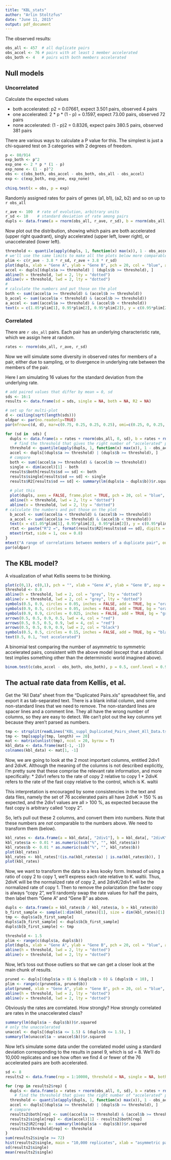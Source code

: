 ```yaml
---
title: "KBL_stats"
author: "Arlin Stoltzfus"
date: "June 11, 2015"
output: pdf_document
---
```


The observed results: 
```r
obs_all <- 457  # all duplicate pairs
obs_accel <- 76 # pairs with at least 1 member accelerated
obs_both <- 4   # pairs with both members accelerated
```

## Null models 

### Uncorrelated

Calculate the expected values 

* both accelerated: p2 = 0.07661, expect 3.501 pairs, observed 4 pairs
* one accelerated: 2 * p * (1 - p) = 0.1597, expect 73.00 pairs, observed 72 pairs 
* none accelerated: (1 - p)2 = 0.8326, expect pairs 380.5 pairs, observed 381 pairs 

There are various ways to calculate a P value for this.  The simplest is just a chi-squared test on 3 categories with 2 degrees of freedom.  
```r
p <- 80/914
exp_both <- p^2 
exp_one <- 2 * p * (1 - p) 
exp_none <- (1 - p)^2 
obs <- c(obs_both, obs_accel - obs_both, obs_all - obs_accel) 
exp <- c(exp_both, exp_one, exp_none)
  
chisq.test(x = obs, p = exp)
```

Randomly assigned rates for pairs of genes (a1, b1), (a2, b2) and so on up to `r obs_all`
```r
r_ave <- 100  # rate of evolution, arbitrary units
r_sd <- 10    # standard deviation of rate among pairs
dupls <- data.frame(a = rnorm(obs_all, r_ave, r_sd), b = rnorm(obs_all, r_ave, r_sd))
```

Now plot out the distribution, showing which pairs are both accelerated (upper right quadrant), singly accelerated (upper left, lower right), or unaccelerated (lower left). 
```r
threshold <- quantile(apply(dupls, 1, function(x) max(x)), 1 - obs_accel/obs_all)
# we'll use the same limits to make all the plots below more comparable
plim <- c(r_ave - 3.8 * r_sd, r_ave + 3.8 * r_sd)
plot(dupls, xlab = "Gene A", ylab = "Gene B", pch = 20, col = "blue", asp = 1, xlim = plim, ylim = plim)
accel <- dupls[(dupls$a >= threshold) | (dupls$b >= threshold), ]
abline(h = threshold, lwd = 2, lty = "dotted")
abline(v = threshold, lwd = 2, lty = "dotted")
#
# calculate the numbers and put those on the plot
both <- sum((accel$a >= threshold) & (accel$b >= threshold))
b_accel <- sum((accel$a < threshold) & (accel$b >= threshold))
a_accel <- sum((accel$a >= threshold) & (accel$b < threshold))
text(x = c(1.05*plim[1], 0.95*plim[2], 0.95*plim[2]), y = c(0.95*plim[2], 0.95*plim[2], 1.05*plim[1]), c(b_accel, both, a_accel), cex = 1.75)
```

### Correlated 

There are `r obs_all` pairs.  Each pair has an underlying characteristic rate, which we assign here at random. 
```r
rates <- rnorm(obs_all, r_ave, r_sd)
```

Now we will simulate some diversity in observed rates for members of a pair, either due to sampling, or to divergence in underlying rate between the members of the pair. 

Here I am simulating 16 values for the standard deviation from the underlying rate.  
```r
# add paired values that differ by mean = 0, sd
sds <- 16:1
results <- data.frame(sd = sds, single = NA, both = NA, R2 = NA)

# set up for multi-plot
d <- ceiling(sqrt(length(sds)))
oldpar <- par(no.readonly=TRUE)
par(mfrow=c(d, d), mar=c(0.75, 0.25, 0.25, 0.25), omi=c(0.25, 0, 0.25, 0))

for (sd in  sds) {
  dupls <- data.frame(a = rates + rnorm(obs_all, 0, sd), b = rates + rnorm(obs_all, 0, sd))
    # find the threshold that gives the right number of "accelerated" pairs
  threshold <- quantile(apply(dupls, 1, function(x) max(x)), 1 - obs_accel/obs_all)
  accel <- dupls[(dupls$a >= threshold) | (dupls$b >= threshold), ]
  # compare 
  both <- sum((accel$a >= threshold) & (accel$b >= threshold))
  single <- dim(accel)[1] - both
  results$both[results$sd == sd] <- both
  results$single[results$sd == sd] <- single
  results$R2[results$sd == sd] <- summary(lm(dupls$a ~ dupls$b))$r.squared
  
  # plot this  
  plot(dupls, axes = FALSE, frame.plot = TRUE, pch = 20, col = "blue", asp = 1, xlim = plim, ylim = plim, cex = 0.25)
  abline(h = threshold, lwd = 2, lty = "dotted")
  abline(v = threshold, lwd = 2, lty = "dotted")
# calculate the numbers and put those on the plot
  b_accel <- sum((accel$a < threshold) & (accel$b >= threshold))
  a_accel <- sum((accel$a >= threshold) & (accel$b < threshold))
  text(x = c(1.05*plim[1], 0.95*plim[2], 0.95*plim[2]), y = c(0.95*plim[2], 0.95*plim[2], 1.05*plim[1]), c(b_accel, both, a_accel), cex = 1, col = "red")
  rtxt <- paste("R^2 =", format(results$R2[results$sd == sd], digits = 2))
  mtext(rtxt, side = 1, cex = 0.8)
}
mtext("A range of correlations between members of a duplicate pair", outer = TRUE, cex = 0.8)
par(oldpar)
``` 

## The KBL model? 

A visualization of what Kellis seems to be thinking. 
```r
plot(c(0,1), c(0,1), pch = "", xlab = "Gene A", ylab = "Gene B", asp = 1)
threshold <- 0.8
abline(h = threshold, lwd = 2, col = "grey", lty = "dotted")
abline(v = threshold, lwd = 2, col = "grey", lty = "dotted")
symbols(0.5, 0.9, circles = 0.05, inches = FALSE, add = TRUE, bg = "orange")
symbols(0.9, 0.5, circles = 0.05, inches = FALSE, add = TRUE, bg = "orange")
symbols(0.9, 0.9, circles = 0.025, inches = FALSE, add = TRUE, bg = "grey")
arrows(0.5, 0.5, 0.9, 0.5, lwd = 4, col = "red")
arrows(0.5, 0.5, 0.5, 0.9, lwd = 4, col = "red")
arrows(0.5, 0.5, 0.9, 0.9, lwd = 2, col = "black")
symbols(0.5, 0.5, circles = 0.15, inches = FALSE, add = TRUE, bg = "black")
text(0.5, 0.1, "not accelerated")
```

A binomial test comparing the number of asymmetric to symmetric accelerated pairs, consistent with the above model (except that a statistical test implies something other than the deterministic world imagined above).  
```r
binom.test(c(obs_accel - obs_both, obs_both), p = 0.5, conf.level = 0.95)
```

## The actual rate data from Kellis, et al. 

Get the "All Data" sheet from the "Duplicated Pairs.xls" spreadsheet file, and export it as tab-separated text.  There is a blank initial column, and some non-standard lines that we need to remove. The non-standard lines are spacer lines and a comment line.  They all have the wrong number of columns, so they are easy to detect. We can't plot out the key columns yet because they aren't parsed as numbers. 
```r
tmp <- strsplit(readLines("KBL_suppl_Duplicated_Pairs_sheet_All_Data.tsv"), "\t") 
tmp <- tmp[sapply(tmp, length) == 20]
mat <- matrix(unlist(tmp), ncol = 20, byrow = T)
kbl_data <- data.frame(mat[-1, -1])
colnames(kbl_data) <- mat[1, -1]
```

Now, we are going to look at the 2 most important columns, entitled 2div1 and 2divK.  Although the meaning of the columns is not described explicitly, I'm pretty sure that these comprise the relevant rate information, and more specifically: 
* 2div1 refers to the rate of copy 2 relative to copy 1 
* 2divK refers to the rate of the fast copy relative to the control, which is K. waltii 

This interpretation is encouraged by some consistencies in the text and data files, namely the set of 76 accelerated pairs all have 2divK > 150 % as expected, and the 2div1 values are all > 100 %, as expected because the fast copy is arbitrary called "copy 2".  

So, let's pull out these 2 columns, and convert them into numbers.  Note that these numbers are *not* comparable to the numbers above.  We need to transform them (below).
```r
kbl_rates <- data.frame(a = kbl_data[, "2div1"], b = kbl_data[, "2divK"])
kbl_rates$a <- 0.01 * as.numeric(sub("%", "", kbl_rates$a))
kbl_rates$b <- 0.01 * as.numeric(sub("%", "", kbl_rates$b))
plot(kbl_rates)
kbl_rates <- kbl_rates[!(is.na(kbl_rates$a) | is.na(kbl_rates$b)), ]
plot(kbl_rates)
```

Now, we want to transform the data to a less kooky form. Instead of using a ratio of copy 2 to copy 1, we'll express each rate relative to K. waltii.  Thus, 2divK will be the normalized rate of copy 2, and 2divK/2div1 will be the normalized rate of copy 1.  Then to remove the polarization (the faster copy is always "copy 2", we'll randomly swap the rate values for half the pairs, then label them "Gene A" and "Gene B" as above. 
```r
dupls <- data.frame(a = kbl_rates$b / kbl_rates$a, b = kbl_rates$b)
b_first_sample <- sample(1:dim(kbl_rates)[1], size = dim(kbl_rates)[1] / 2, replace = FALSE)
tmp <- dupls$a[b_first_sample]
dupls$a[b_first_sample] <- dupls$b[b_first_sample]
dupls$b[b_first_sample] <- tmp

threshold <- 1.5
plim <- range(c(dupls$a, dupls$b))
plot(dupls, xlab = "Gene A", ylab = "Gene B", pch = 20, col = "blue", asp = 1, xlim = plim, ylim = plim, cex = 0.6)
abline(h = threshold, lwd = 2, lty = "dotted")
abline(v = threshold, lwd = 2, lty = "dotted")
```

Now, let's toss out those outliers so that we can get a closer look at the main chunk of results.  
```r
pruned <- dupls[(dupls$a > 0) & (dupls$b > 0) & (dupls$b < 10), ]
plim <- range(c(pruned$a, pruned$b))
plot(pruned, xlab = "Gene A", ylab = "Gene B", pch = 20, col = "blue", asp = 1, xlim = plim, ylim = plim, cex = 0.6)
abline(h = threshold, lwd = 2, lty = "dotted")
abline(v = threshold, lwd = 2, lty = "dotted")
```

Obviously the rates are correlated.  How strongly?  How strongly correlated are rates in the unaccelerated class? 
```r
summary(lm(dupls$a ~ dupls$b))$r.squared
# only the unaccelerated
unaccel <- dupls[(dupls$a <= 1.5) & (dupls$b <= 1.5), ]
summary(lm(unaccel$a ~ unaccel$b))$r.squared
```

Now let's simulate some data under the correlated model using a standard deviation corresponding to the results in panel 9, which is sd = 8.  We'll do 10,000 replicates and see how often we find 4 or fewer of the 76 accelerated pairs are both accelerated.  
```r
sd <- 8
results2 <- data.frame(rep = 1:10000, threshold = NA, single = NA, both = NA, R2 = NA)

for (rep in results2$rep) {
  dupls <- data.frame(a = rates + rnorm(obs_all, 0, sd), b = rates + rnorm(obs_all, 0, sd))
    # find the threshold that gives the right number of "accelerated" pairs
  threshold <- quantile(apply(dupls, 1, function(x) max(x)), 1 - obs_accel/obs_all)
  accel <- dupls[(dupls$a >= threshold) | (dupls$b >= threshold), ]
  # compare 
  results2$both[rep] <- sum((accel$a >= threshold) & (accel$b >= threshold))
  results2$single[rep] <- dim(accel)[1] - results2$both[rep]
  results2$R2[rep] <- summary(lm(dupls$a ~ dupls$b))$r.squared
  results2$threshold[rep] <- threshold
}
sum(results2$single >= 72)
hist(results2$single, main = "10,000 replicates", xlab = "asymmetric pairs (out of 76 accelerated)")
sd(results2$single)
mean(results2$single)
``` 


